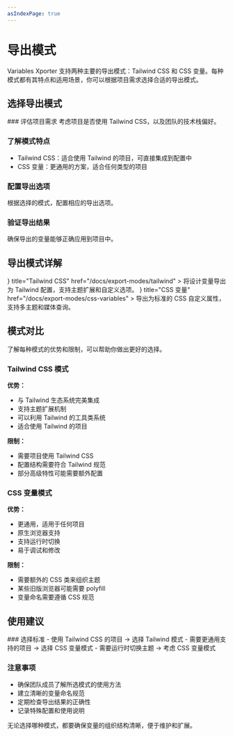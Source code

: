 ```yaml
---
asIndexPage: true
---
```



# 导出模式

Variables Xporter 支持两种主要的导出模式：Tailwind CSS 和 CSS 变量。每种模式都有其特点和适用场景，你可以根据项目需求选择合适的导出模式。

## 选择导出模式

<Steps>
### 评估项目需求
考虑项目是否使用 Tailwind CSS，以及团队的技术栈偏好。

### 了解模式特点
- Tailwind CSS：适合使用 Tailwind 的项目，可直接集成到配置中
- CSS 变量：更通用的方案，适合任何类型的项目

### 配置导出选项
根据选择的模式，配置相应的导出选项。

### 验证导出结果
确保导出的变量能够正确应用到项目中。
</Steps>

## 导出模式详解

<Cards>
  <Cards.Card
    icon={<FileJson />}
    title="Tailwind CSS"
    href="/docs/export-modes/tailwind"
  >
    将设计变量导出为 Tailwind 配置，支持主题扩展和自定义选项。
  </Cards.Card>
  <Cards.Card
    icon={<FileCode />}
    title="CSS 变量"
    href="/docs/export-modes/css-variables"
  >
    导出为标准的 CSS 自定义属性，支持多主题和媒体查询。
  </Cards.Card>
</Cards>

## 模式对比

<Callout type="info">
  了解每种模式的优势和限制，可以帮助你做出更好的选择。
</Callout>

### Tailwind CSS 模式

**优势：**
- 与 Tailwind 生态系统完美集成
- 支持主题扩展机制
- 可以利用 Tailwind 的工具类系统
- 适合使用 Tailwind 的项目

**限制：**
- 需要项目使用 Tailwind CSS
- 配置结构需要符合 Tailwind 规范
- 部分高级特性可能需要额外配置

### CSS 变量模式

**优势：**
- 更通用，适用于任何项目
- 原生浏览器支持
- 支持运行时切换
- 易于调试和修改

**限制：**
- 需要额外的 CSS 类来组织主题
- 某些旧版浏览器可能需要 polyfill
- 变量命名需要遵循 CSS 规范

## 使用建议

<Steps>
### 选择标准
- 使用 Tailwind CSS 的项目 → 选择 Tailwind 模式
- 需要更通用支持的项目 → 选择 CSS 变量模式
- 需要运行时切换主题 → 考虑 CSS 变量模式

### 注意事项
- 确保团队成员了解所选模式的使用方法
- 建立清晰的变量命名规范
- 定期检查导出结果的正确性
- 记录特殊配置和使用说明
</Steps>

<Callout type="warning">
  无论选择哪种模式，都要确保变量的组织结构清晰，便于维护和扩展。
</Callout>
